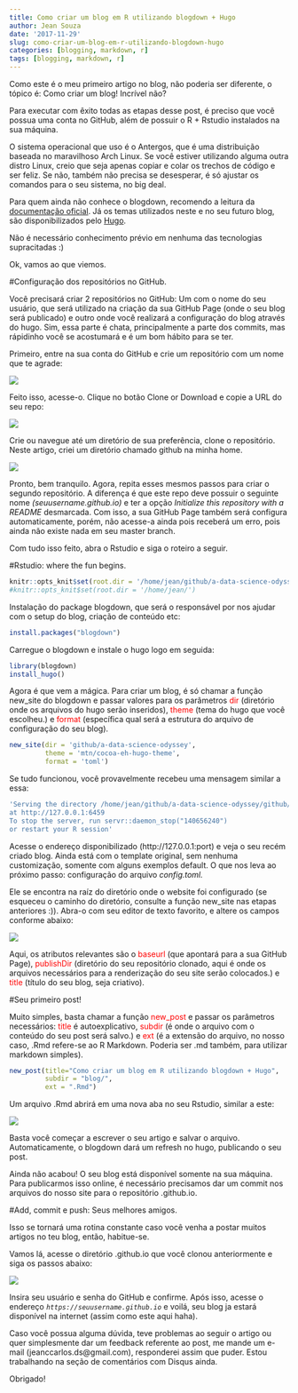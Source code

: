 ```yaml
---
title: Como criar um blog em R utilizando blogdown + Hugo
author: Jean Souza
date: '2017-11-29'
slug: como-criar-um-blog-em-r-utilizando-blogdown-hugo
categories: [blogging, markdown, r]
tags: [blogging, markdown, r]
---
```


Como este é o meu primeiro artigo no blog, não poderia ser diferente, o tópico é: Como criar um blog! Incrível não? 

Para executar com êxito todas as etapas desse post, é preciso que você possua uma conta no GitHub, além de possuir o R + Rstudio instalados na sua máquina. 

O sistema operacional que uso é o Antergos, que é uma distribuição baseada no maravilhoso Arch Linux. Se você estiver utilizando alguma outra distro Linux, creio que seja apenas copiar e colar os trechos de código e ser feliz. Se não, também não precisa se desesperar, é só ajustar os comandos para o seu sistema, no big deal.

Para quem ainda não conhece o blogdown, recomendo a leitura da [documentação oficial](https://bookdown.org/yihui/blogdown/). Já os temas utilizados neste e no seu futuro blog, são disponibilizados pelo [Hugo](https://gohugo.io/).

Não é necessário conhecimento prévio em nenhuma das tecnologias supracitadas :)

Ok, vamos ao que viemos.

#Configuração dos repositórios no GitHub.

Você precisará criar 2 repositórios no GitHub: Um com o nome do seu usuário, que será utilizado na criação da sua GitHub Page (onde o seu blog será publicado) e outro onde você realizará a configuração do blog através do hugo. Sim, essa parte é chata, principalmente a parte dos commits, mas rápidinho você se acostumará e é um bom hábito para se ter.

Primeiro, entre na sua conta do GitHub e crie um repositório com um nome que te agrade:

![](/img/como-criar-um-blog-em-r-utilizando-blogdown-hugo/selecao_006.bmp)

Feito isso, acesse-o. Clique no botão Clone or Download e copie a URL do seu repo:

![](/img/como-criar-um-blog-em-r-utilizando-blogdown-hugo/selecao_007.bmp)

Crie ou navegue até um diretório de sua preferência, clone o repositório. Neste artigo, criei um diretório chamado github na minha home. 

![](/img/como-criar-um-blog-em-r-utilizando-blogdown-hugo/selecao_008.bmp)

Pronto, bem tranquilo. Agora, repita esses mesmos passos para criar o segundo repositório. A diferença é que este repo deve possuir o seguinte nome _(seuusername.github.io)_ e ter a opção _Initialize this repository with a README_ desmarcada. Com isso, a sua GitHub Page também será configura automaticamente, porém, não acesse-a ainda pois receberá um erro, pois ainda não existe nada em seu master branch.

Com tudo isso feito, abra o Rstudio e siga o roteiro a seguir.

#Rstudio: where the fun begins.
```r
knitr::opts_knit$set(root.dir = '/home/jean/github/a-data-science-odyssey/')
#knitr::opts_knit$set(root.dir = '/home/jean/')
```

Instalação do package blogdown, que será o responsável por nos ajudar com o setup do blog, criação de conteúdo etc:

```r
install.packages("blogdown")
```

Carregue o blogdown e instale o hugo logo em seguida:

```r
library(blogdown)
install_hugo()
```

Agora é que vem a mágica. Para criar um blog, é só chamar a função new_site do blogdown e passar valores para os parâmetros <span style="color:red">dir</span> (diretório onde os arquivos do hugo serão inseridos), <span style="color:red">theme</span> (tema do hugo que você escolheu.) e <span style="color:red">format</span> (específica qual será a estrutura do arquivo de configuração do seu blog).

```r
new_site(dir = 'github/a-data-science-odyssey', 
         theme = 'mtn/cocoa-eh-hugo-theme',
         format = 'toml')
```

Se tudo funcionou, você provavelmente recebeu uma mensagem similar a essa:

```r
'Serving the directory /home/jean/github/a-data-science-odyssey/github/asssss 
at http://127.0.0.1:6459
To stop the server, run servr::daemon_stop("140656240") 
or restart your R session'
```

Acesse o endereço disponibilizado (http://127.0.0.1:port) e veja o seu recém criado blog. Ainda está com o template original, sem nenhuma customização, somente com alguns exemplos default. O que nos leva ao próximo passo: configuração do arquivo _config.toml._

Ele se encontra na raíz do diretório onde o website foi configurado (se esqueceu o caminho do diretório, consulte a função new_site nas etapas anteriores :)). Abra-o com seu editor de texto favorito, e altere os campos conforme abaixo:

![](/img/como-criar-um-blog-em-r-utilizando-blogdown-hugo/selecao_010.bmp)

Aqui, os atributos relevantes são o <span style="color:red">baseurl</span> (que apontará para a sua GitHub Page), <span style="color:red">publishDir</span> (diretório do seu repositório clonado, aqui é onde os arquivos necessários para a renderização do seu site serão colocados.) e <span style="color:red">title</span> (título do seu blog, seja criativo).

#Seu primeiro post! 

Muito simples, basta chamar a função <span style="color:red">new_post</span> e passar os parâmetros necessários: <span style="color:red">title</span> é autoexplicativo, <span style="color:red">subdir</span> (é onde o arquivo com o conteúdo do seu post será salvo.) e <span style="color:red">ext</span> (é a extensão do arquivo, no nosso caso, .Rmd refere-se ao R Markdown. Poderia ser .md também, para utilizar markdown simples).

```r
new_post(title="Como criar um blog em R utilizando blogdown + Hugo", 
         subdir = "blog/", 
         ext = ".Rmd")
```

Um arquivo .Rmd abrirá em uma nova aba no seu Rstudio, similar a este: 

![](/img/como-criar-um-blog-em-r-utilizando-blogdown-hugo/selecao_011.bmp)

Basta você começar a escrever o seu artigo e salvar o arquivo. Automaticamente, o blogdown dará um refresh no hugo, publicando o seu post. 

Ainda não acabou! O seu blog está disponível somente na sua máquina. Para publicarmos isso online, é necessário precisamos dar um commit nos arquivos do nosso site para o repositório .github.io. 

#Add, commit e push: Seus melhores amigos.

Isso se tornará uma rotina constante caso você venha a postar muitos artigos no teu blog, então, habitue-se. 

Vamos lá, acesse o diretório .github.io que você clonou anteriormente e siga os passos abaixo:

![](/img/como-criar-um-blog-em-r-utilizando-blogdown-hugo/selecao_012.bmp)

Insira seu usuário e senha do GitHub e confirme. Após isso, acesse o endereço _`https://seuusername.github.io`_ e voilá, seu blog ja estará disponível na internet (assim como este aqui haha).

Caso você possua alguma dúvida, teve problemas ao seguir o artigo ou quer simplesmente dar um feedback referente ao post, me mande um e-mail (jeanccarlos.ds@gmail.com), responderei assim que puder. Estou trabalhando na seção de comentários com Disqus ainda. 

Obrigado! 